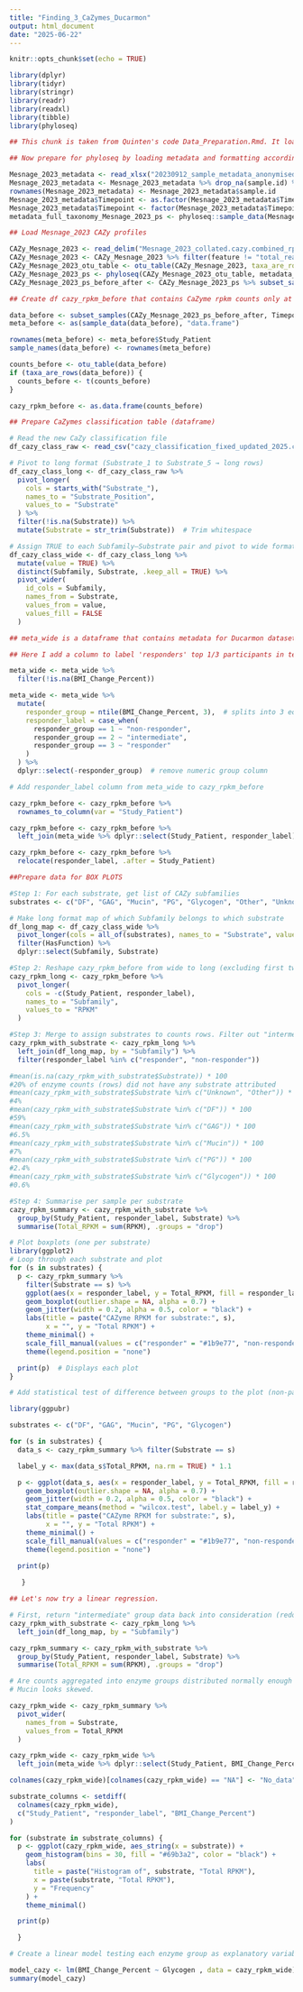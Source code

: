 ---
title: "Finding_3_CaZymes_Ducarmon"
output: html_document
date: "2025-06-22"
---

```{r setup, include=FALSE}
knitr::opts_chunk$set(echo = TRUE)
```


```{r}
library(dplyr)
library(tidyr)
library(stringr)
library(readr)
library(readxl)
library(tibble)
library(phyloseq)
```

```{r}
## This chunk is taken from Quinten's code Data_Preparation.Rmd. It loads CaZymes rpkm counts for Ducarmon dataset as well as metadata for CaZymes counts for Ducarmon dataset

## Now prepare for phyloseq by loading metadata and formatting accordingly

Mesnage_2023_metadata <- read_xlsx("20230912_sample_metadata_anonymised.xlsx")
Mesnage_2023_metadata <- Mesnage_2023_metadata %>% drop_na(sample.id) %>% filter(Type == "Stool") %>% as.data.frame()
rownames(Mesnage_2023_metadata) <- Mesnage_2023_metadata$sample.id
Mesnage_2023_metadata$Timepoint <- as.factor(Mesnage_2023_metadata$Timepoint)
Mesnage_2023_metadata$Timepoint <- factor(Mesnage_2023_metadata$Timepoint, levels = c("Before", "After", "FUP_1", "FUP_2"))
metadata_full_taxonomy_Mesnage_2023_ps <- phyloseq::sample_data(Mesnage_2023_metadata)

## Load Mesnage_2023 CAZy profiles

CAZy_Mesnage_2023 <- read_delim("Mesnage_2023_collated.cazy.combined_rpkm.txt")
CAZy_Mesnage_2023 <- CAZy_Mesnage_2023 %>% filter(feature != "total_reads" & feature != "filtered_reads" & feature != "category") %>% mutate_if(is.numeric , replace_na, replace = 0) %>% column_to_rownames("feature") %>% as.matrix()
CAZy_Mesnage_2023_otu_table <- otu_table(CAZy_Mesnage_2023, taxa_are_rows = TRUE)
CAZy_Mesnage_2023_ps <- phyloseq(CAZy_Mesnage_2023_otu_table, metadata_full_taxonomy_Mesnage_2023_ps)
CAZy_Mesnage_2023_ps_before_after <- CAZy_Mesnage_2023_ps %>% subset_samples( Timepoint %in% c("Before", "After"))
```

```{r}
## Create df cazy_rpkm_before that contains CaZyme rpkm counts only at timepoint before fasting

data_before <- subset_samples(CAZy_Mesnage_2023_ps_before_after, Timepoint == "Before")
meta_before <- as(sample_data(data_before), "data.frame")

rownames(meta_before) <- meta_before$Study_Patient
sample_names(data_before) <- rownames(meta_before)

counts_before <- otu_table(data_before)
if (taxa_are_rows(data_before)) {
  counts_before <- t(counts_before)
}

cazy_rpkm_before <- as.data.frame(counts_before)
```

```{r}
## Prepare CaZymes classification table (dataframe)

# Read the new CaZy classification file
df_cazy_class_raw <- read_csv("cazy_classification_fixed_updated_2025.csv")

# Pivot to long format (Substrate_1 to Substrate_5 → long rows)
df_cazy_class_long <- df_cazy_class_raw %>%
  pivot_longer(
    cols = starts_with("Substrate_"),
    names_to = "Substrate_Position",
    values_to = "Substrate"
  ) %>%
  filter(!is.na(Substrate)) %>%
  mutate(Substrate = str_trim(Substrate))  # Trim whitespace

# Assign TRUE to each Subfamily–Substrate pair and pivot to wide format
df_cazy_class_wide <- df_cazy_class_long %>%
  mutate(value = TRUE) %>%
  distinct(Subfamily, Substrate, .keep_all = TRUE) %>%
  pivot_wider(
    id_cols = Subfamily,
    names_from = Substrate,
    values_from = value,
    values_fill = FALSE
  )
```

```{r}
## meta_wide is a dataframe that contains metadata for Ducarmon dataset. Data is taken from Ducarmon_2024_Berlin_ps.RDS. meta_wide is created in Finding_2_stepwise_regression.Rmd

## Here I add a column to label 'responders' top 1/3 participants in terms of %_BMI_change, and 'non-responders' bottom 1/3

meta_wide <- meta_wide %>%
  filter(!is.na(BMI_Change_Percent))

meta_wide <- meta_wide %>%
  mutate(
    responder_group = ntile(BMI_Change_Percent, 3),  # splits into 3 equal bins
    responder_label = case_when(
      responder_group == 1 ~ "non-responder",
      responder_group == 2 ~ "intermediate",
      responder_group == 3 ~ "responder"
    )
  ) %>%
  dplyr::select(-responder_group)  # remove numeric group column
```

```{r}
# Add responder_label column from meta_wide to cazy_rpkm_before

cazy_rpkm_before <- cazy_rpkm_before %>%
  rownames_to_column(var = "Study_Patient")

cazy_rpkm_before <- cazy_rpkm_before %>%
  left_join(meta_wide %>% dplyr::select(Study_Patient, responder_label), by = "Study_Patient")

cazy_rpkm_before <- cazy_rpkm_before %>%
  relocate(responder_label, .after = Study_Patient)
```

```{r}
##Prepare data for BOX PLOTS

#Step 1: For each substrate, get list of CAZy subfamilies
substrates <- c("DF", "GAG", "Mucin", "PG", "Glycogen", "Other", "Unknown")

# Make long format map of which Subfamily belongs to which substrate
df_long_map <- df_cazy_class_wide %>%
  pivot_longer(cols = all_of(substrates), names_to = "Substrate", values_to = "HasFunction") %>%
  filter(HasFunction) %>%
  dplyr::select(Subfamily, Substrate)

#Step 2: Reshape cazy_rpkm_before from wide to long (excluding first two columns: Study_Patient and responder_label)
cazy_rpkm_long <- cazy_rpkm_before %>%
  pivot_longer(
    cols = -c(Study_Patient, responder_label),
    names_to = "Subfamily",
    values_to = "RPKM"
  )

#Step 3: Merge to assign substrates to counts rows. Filter out "intermediate" response group.
cazy_rpkm_with_substrate <- cazy_rpkm_long %>%
  left_join(df_long_map, by = "Subfamily") %>%
  filter(responder_label %in% c("responder", "non-responder"))

#mean(is.na(cazy_rpkm_with_substrate$Substrate)) * 100 
#20% of enzyme counts (rows) did not have any substrate attributed
#mean(cazy_rpkm_with_substrate$Substrate %in% c("Unknown", "Other")) * 100
#4%
#mean(cazy_rpkm_with_substrate$Substrate %in% c("DF")) * 100
#59%
#mean(cazy_rpkm_with_substrate$Substrate %in% c("GAG")) * 100
#6.5%
#mean(cazy_rpkm_with_substrate$Substrate %in% c("Mucin")) * 100
#7%
#mean(cazy_rpkm_with_substrate$Substrate %in% c("PG")) * 100
#2.4%
#mean(cazy_rpkm_with_substrate$Substrate %in% c("Glycogen")) * 100
#0.6%

#Step 4: Summarise per sample per substrate
cazy_rpkm_summary <- cazy_rpkm_with_substrate %>%
  group_by(Study_Patient, responder_label, Substrate) %>%
  summarise(Total_RPKM = sum(RPKM), .groups = "drop")

```

```{r}
# Plot boxplots (one per substrate)
library(ggplot2)
# Loop through each substrate and plot
for (s in substrates) {
  p <- cazy_rpkm_summary %>%
    filter(Substrate == s) %>%
    ggplot(aes(x = responder_label, y = Total_RPKM, fill = responder_label)) +
    geom_boxplot(outlier.shape = NA, alpha = 0.7) +
    geom_jitter(width = 0.2, alpha = 0.5, color = "black") +
    labs(title = paste("CAZyme RPKM for substrate:", s),
         x = "", y = "Total RPKM") +
    theme_minimal() +
    scale_fill_manual(values = c("responder" = "#1b9e77", "non-responder" = "#d95f02")) +
    theme(legend.position = "none")

  print(p)  # Displays each plot
}
```

```{r}
# Add statistical test of difference between groups to the plot (non-paramentric Wilcoxon)

library(ggpubr)

substrates <- c("DF", "GAG", "Mucin", "PG", "Glycogen")

for (s in substrates) {
  data_s <- cazy_rpkm_summary %>% filter(Substrate == s)

  label_y <- max(data_s$Total_RPKM, na.rm = TRUE) * 1.1

  p <- ggplot(data_s, aes(x = responder_label, y = Total_RPKM, fill = responder_label)) +
    geom_boxplot(outlier.shape = NA, alpha = 0.7) +
    geom_jitter(width = 0.2, alpha = 0.5, color = "black") +
    stat_compare_means(method = "wilcox.test", label.y = label_y) +
    labs(title = paste("CAZyme RPKM for substrate:", s),
         x = "", y = "Total RPKM") +
    theme_minimal() +
    scale_fill_manual(values = c("responder" = "#1b9e77", "non-responder" = "#d95f02")) +
    theme(legend.position = "none")

  print(p)
  
   }
```

```{r}
## Let's now try a linear regression. 

# First, return "intermediate" group data back into consideration (redo Step 3 from above without label filtering)
cazy_rpkm_with_substrate <- cazy_rpkm_long %>%
  left_join(df_long_map, by = "Subfamily")

cazy_rpkm_summary <- cazy_rpkm_with_substrate %>%
  group_by(Study_Patient, responder_label, Substrate) %>%
  summarise(Total_RPKM = sum(RPKM), .groups = "drop")

```
```{r}
# Are counts aggregated into enzyme groups distributed normally enough for linear regression?
# Mucin looks skewed.

cazy_rpkm_wide <- cazy_rpkm_summary %>%
  pivot_wider(
    names_from = Substrate,
    values_from = Total_RPKM
  )

cazy_rpkm_wide <- cazy_rpkm_wide %>%
  left_join(meta_wide %>% dplyr::select(Study_Patient, BMI_Change_Percent), by = "Study_Patient")

colnames(cazy_rpkm_wide)[colnames(cazy_rpkm_wide) == "NA"] <- "No_data"

substrate_columns <- setdiff(
  colnames(cazy_rpkm_wide),
  c("Study_Patient", "responder_label", "BMI_Change_Percent")
)

for (substrate in substrate_columns) {
  p <- ggplot(cazy_rpkm_wide, aes_string(x = substrate)) +
    geom_histogram(bins = 30, fill = "#69b3a2", color = "black") +
    labs(
      title = paste("Histogram of", substrate, "Total RPKM"),
      x = paste(substrate, "Total RPKM"),
      y = "Frequency"
    ) +
    theme_minimal()

  print(p)

  }
```

```{r}
# Create a linear model testing each enzyme group as explanatory variable one by one (replace Glycogen with another substrate)

model_cazy <- lm(BMI_Change_Percent ~ Glycogen , data = cazy_rpkm_wide)
summary(model_cazy)

```

